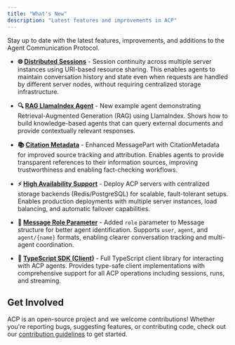 ```yaml
---
title: "What's New"
description: "Latest features and improvements in ACP"
---
```



Stay up to date with the latest features, improvements, and additions to the Agent Communication Protocol.


- **🌐 [Distributed Sessions](/core-concepts/distributed-sessions)** - Session continuity across multiple server instances using URI-based resource sharing. This enables agents to maintain conversation history and state even when requests are handled by different server nodes, without requiring centralized storage infrastructure.

- **🔍 [RAG LlamaIndex Agent](https://github.com/i-am-bee/acp/tree/main/examples/python/llama-index-rag)** - New example agent demonstrating Retrieval-Augmented Generation (RAG) using LlamaIndex. Shows how to build knowledge-based agents that can query external documents and provide contextually relevant responses.

- **📚 [Citation Metadata](/core-concepts/message-structure)** - Enhanced MessagePart with CitationMetadata for improved source tracking and attribution. Enables agents to provide transparent references to their information sources, improving trustworthiness and enabling fact-checking workflows.

- **⚡ [High Availability Support](/how-to/high-availability)** - Deploy ACP servers with centralized storage backends (Redis/PostgreSQL) for scalable, fault-tolerant setups. Enables production deployments with multiple server instances, load balancing, and automatic failover capabilities.

- **📝 [Message Role Parameter](/core-concepts/message-structure)** - Added `role` parameter to Message structure for better agent identification. Supports `user`, `agent`, and `agent/{name}` formats, enabling clearer conversation tracking and multi-agent coordination.

- **🔄 [TypeScript SDK (Client)](https://github.com/i-am-bee/acp/tree/main/typescript)** - Full TypeScript client library for interacting with ACP agents. Provides type-safe client implementations with comprehensive support for all ACP operations including sessions, runs, and streaming.

## Get Involved

ACP is an open-source project and we welcome contributions! Whether you're reporting bugs, suggesting features, or contributing code, check out our [contribution guidelines](/about/contribute) to get started.